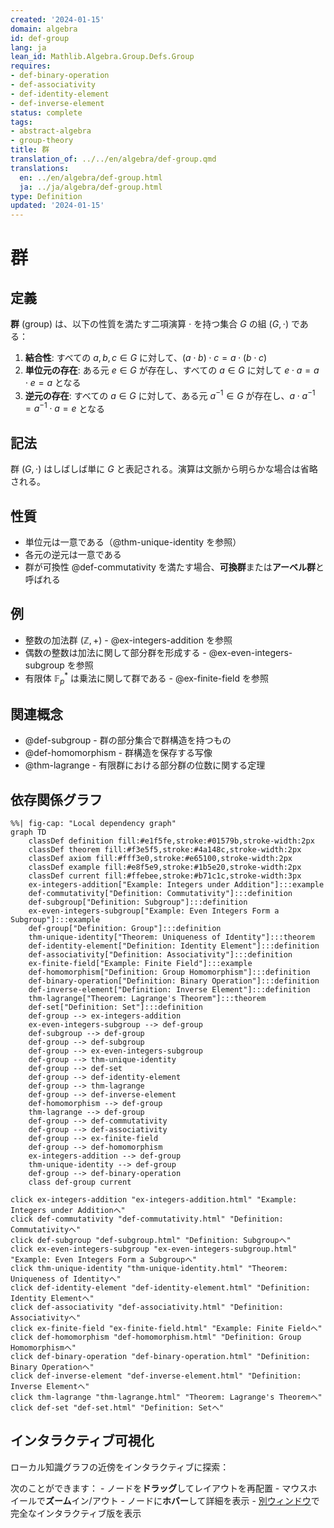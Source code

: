 ```yaml
---
created: '2024-01-15'
domain: algebra
id: def-group
lang: ja
lean_id: Mathlib.Algebra.Group.Defs.Group
requires:
- def-binary-operation
- def-associativity
- def-identity-element
- def-inverse-element
status: complete
tags:
- abstract-algebra
- group-theory
title: 群
translation_of: ../../en/algebra/def-group.qmd
translations:
  en: ../en/algebra/def-group.html
  ja: ../ja/algebra/def-group.html
type: Definition
updated: '2024-01-15'
---
```


# 群

## 定義

**群** (group) は、以下の性質を満たす二項演算 $\cdot$ を持つ集合 $G$ の組 $(G, \cdot)$ である：

1. **結合性**: すべての $a, b, c \in G$ に対して、$(a \cdot b) \cdot c = a \cdot (b \cdot c)$
2. **単位元の存在**: ある元 $e \in G$ が存在し、すべての $a \in G$ に対して $e \cdot a = a \cdot e = a$ となる
3. **逆元の存在**: すべての $a \in G$ に対して、ある元 $a^{-1} \in G$ が存在し、$a \cdot a^{-1} = a^{-1} \cdot a = e$ となる

## 記法

群 $(G, \cdot)$ はしばしば単に $G$ と表記される。演算は文脈から明らかな場合は省略される。

## 性質

- 単位元は一意である（@thm-unique-identity を参照）
- 各元の逆元は一意である
- 群が可換性 @def-commutativity を満たす場合、**可換群**または**アーベル群**と呼ばれる

## 例

- 整数の加法群 $(\mathbb{Z}, +)$ - @ex-integers-addition を参照
- 偶数の整数は加法に関して部分群を形成する - @ex-even-integers-subgroup を参照
- 有限体 $\mathbb{F}_p^*$ は乗法に関して群である - @ex-finite-field を参照

## 関連概念

- @def-subgroup - 群の部分集合で群構造を持つもの
- @def-homomorphism - 群構造を保存する写像
- @thm-lagrange - 有限群における部分群の位数に関する定理

## 依存関係グラフ

```mermaid
%%| fig-cap: "Local dependency graph"
graph TD
    classDef definition fill:#e1f5fe,stroke:#01579b,stroke-width:2px
    classDef theorem fill:#f3e5f5,stroke:#4a148c,stroke-width:2px
    classDef axiom fill:#fff3e0,stroke:#e65100,stroke-width:2px
    classDef example fill:#e8f5e9,stroke:#1b5e20,stroke-width:2px
    classDef current fill:#ffebee,stroke:#b71c1c,stroke-width:3px
    ex-integers-addition["Example: Integers under Addition"]:::example
    def-commutativity["Definition: Commutativity"]:::definition
    def-subgroup["Definition: Subgroup"]:::definition
    ex-even-integers-subgroup["Example: Even Integers Form a Subgroup"]:::example
    def-group["Definition: Group"]:::definition
    thm-unique-identity["Theorem: Uniqueness of Identity"]:::theorem
    def-identity-element["Definition: Identity Element"]:::definition
    def-associativity["Definition: Associativity"]:::definition
    ex-finite-field["Example: Finite Field"]:::example
    def-homomorphism["Definition: Group Homomorphism"]:::definition
    def-binary-operation["Definition: Binary Operation"]:::definition
    def-inverse-element["Definition: Inverse Element"]:::definition
    thm-lagrange["Theorem: Lagrange's Theorem"]:::theorem
    def-set["Definition: Set"]:::definition
    def-group --> ex-integers-addition
    ex-even-integers-subgroup --> def-group
    def-subgroup --> def-group
    def-group --> def-subgroup
    def-group --> ex-even-integers-subgroup
    def-group --> thm-unique-identity
    def-group --> def-set
    def-group --> def-identity-element
    def-group --> thm-lagrange
    def-group --> def-inverse-element
    def-homomorphism --> def-group
    thm-lagrange --> def-group
    def-group --> def-commutativity
    def-group --> def-associativity
    def-group --> ex-finite-field
    def-group --> def-homomorphism
    ex-integers-addition --> def-group
    thm-unique-identity --> def-group
    def-group --> def-binary-operation
    class def-group current
```
    click ex-integers-addition "ex-integers-addition.html" "Example: Integers under Additionへ"
    click def-commutativity "def-commutativity.html" "Definition: Commutativityへ"
    click def-subgroup "def-subgroup.html" "Definition: Subgroupへ"
    click ex-even-integers-subgroup "ex-even-integers-subgroup.html" "Example: Even Integers Form a Subgroupへ"
    click thm-unique-identity "thm-unique-identity.html" "Theorem: Uniqueness of Identityへ"
    click def-identity-element "def-identity-element.html" "Definition: Identity Elementへ"
    click def-associativity "def-associativity.html" "Definition: Associativityへ"
    click ex-finite-field "ex-finite-field.html" "Example: Finite Fieldへ"
    click def-homomorphism "def-homomorphism.html" "Definition: Group Homomorphismへ"
    click def-binary-operation "def-binary-operation.html" "Definition: Binary Operationへ"
    click def-inverse-element "def-inverse-element.html" "Definition: Inverse Elementへ"
    click thm-lagrange "thm-lagrange.html" "Theorem: Lagrange's Theoremへ"
    click def-set "def-set.html" "Definition: Setへ"

## インタラクティブ可視化

ローカル知識グラフの近傍をインタラクティブに探索：

::: {.graph-viz data-id="def-group" data-width="700" data-height="500"}
:::

次のことができます：
- ノードを**ドラッグ**してレイアウトを再配置
- マウスホイールで**ズーム**イン/アウト
- ノードに**ホバー**して詳細を表示
- [別ウィンドウ](../../output/interactive/def-group.html){target="_blank"}で完全なインタラクティブ版を表示

